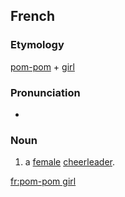 ==French==

===Etymology===
{{etyl|en|fr}} [[pom-pom]] + [[girl]]

===Pronunciation===
* {{audio|Fr-Paris--pom-pom girl.ogg|Audio (Paris)}}

===Noun===
{{fr-noun|f|head=[[pom-pom]] [[girl]]|plural=pom-pom girls|sort=pom pom girl}}

# a [[female]] [[cheerleader]].

[[fr:pom-pom girl]]
